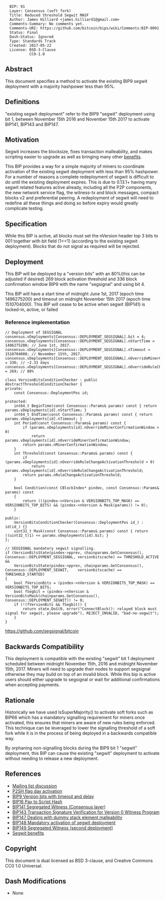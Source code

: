 <pre>
  BIP: 91
  Layer: Consensus (soft fork)
  Title: Reduced threshold Segwit MASF
  Author: James Hilliard <james.hilliard1@gmail.com>
  Comments-Summary: No comments yet.
  Comments-URI: https://github.com/bitcoin/bips/wiki/Comments:BIP-0091
  Status: Final
  Dash-Status: Ignored
  Type: Standards Track
  Created: 2017-05-22
  License: BSD-3-Clause
           CC0-1.0
</pre>

==Abstract==

This document specifies a method to activate the existing BIP9 segwit deployment with a majority hashpower less than 95%.

==Definitions==

"existing segwit deployment" refer to the BIP9 "segwit" deployment using bit 1, between November 15th 2016 and November 15th 2017 to activate BIP141, BIP143 and BIP147.

==Motivation==

Segwit increases the blocksize, fixes transaction malleability, and makes scripting easier to upgrade as well as bringing many other [https://bitcoincore.org/en/2016/01/26/segwit-benefits/ benefits].

This BIP provides a way for a simple majority of miners to coordinate activation of the existing segwit deployment with less than 95% hashpower. For a number of reasons a complete redeployment of segwit is difficult to do until the existing deployment expires. This is due to 0.13.1+ having many segwit related features active already, including all the P2P components, the new network service flag, the witness-tx and block messages, compact blocks v2 and preferential peering. A redeployment of segwit will need to redefine all these things and doing so before expiry would greatly complicate testing.

==Specification==

While this BIP is active, all blocks must set the nVersion header top 3 bits to 001 together with bit field (1<<1) (according to the existing segwit deployment). Blocks that do not signal as required will be rejected.

==Deployment==

This BIP will be deployed by a "version bits" with an 80%(this can be adjusted if desired) 269 block activation threshold and 336 block confirmation window BIP9 with the name "segsignal" and using bit 4.

This BIP will have a start time of midnight June 1st, 2017 (epoch time 1496275200) and timeout on midnight November 15th 2017 (epoch time 1510704000). This BIP will cease to be active when segwit (BIP141) is locked-in, active, or failed

=== Reference implementation ===

<pre>
// Deployment of SEGSIGNAL
consensus.vDeployments[Consensus::DEPLOYMENT_SEGSIGNAL].bit = 4;
consensus.vDeployments[Consensus::DEPLOYMENT_SEGSIGNAL].nStartTime = 1496275200; // June 1st, 2017.
consensus.vDeployments[Consensus::DEPLOYMENT_SEGSIGNAL].nTimeout = 1510704000; // November 15th, 2017.
consensus.vDeployments[Consensus::DEPLOYMENT_SEGSIGNAL].nOverrideMinerConfirmationWindow = 336; // ~2.33 days
consensus.vDeployments[Consensus::DEPLOYMENT_SEGSIGNAL].nOverrideRuleChangeActivationThreshold = 269; // 80%

class VersionBitsConditionChecker : public AbstractThresholdConditionChecker {
private:
    const Consensus::DeploymentPos id;

protected:
    int64_t BeginTime(const Consensus::Params& params) const { return params.vDeployments[id].nStartTime; }
    int64_t EndTime(const Consensus::Params& params) const { return params.vDeployments[id].nTimeout; }
    int Period(const Consensus::Params& params) const {
        if (params.vDeployments[id].nOverrideMinerConfirmationWindow > 0)
            return params.vDeployments[id].nOverrideMinerConfirmationWindow;
        return params.nMinerConfirmationWindow;
    }
    int Threshold(const Consensus::Params& params) const {
        if (params.vDeployments[id].nOverrideRuleChangeActivationThreshold > 0)
            return params.vDeployments[id].nOverrideRuleChangeActivationThreshold;
        return params.nRuleChangeActivationThreshold;
    }

    bool Condition(const CBlockIndex* pindex, const Consensus::Params& params) const
    {
        return (((pindex->nVersion & VERSIONBITS_TOP_MASK) == VERSIONBITS_TOP_BITS) && (pindex->nVersion & Mask(params)) != 0);
    }

public:
    VersionBitsConditionChecker(Consensus::DeploymentPos id_) : id(id_) {}
    uint32_t Mask(const Consensus::Params& params) const { return ((uint32_t)1) << params.vDeployments[id].bit; }
};

// SEGSIGNAL mandatory segwit signalling.
if (VersionBitsState(pindex->pprev, chainparams.GetConsensus(), Consensus::DEPLOYMENT_SEGSIGNAL, versionbitscache) == THRESHOLD_ACTIVE &&
    VersionBitsState(pindex->pprev, chainparams.GetConsensus(), Consensus::DEPLOYMENT_SEGWIT,    versionbitscache) == THRESHOLD_STARTED)
{
    bool fVersionBits = (pindex->nVersion & VERSIONBITS_TOP_MASK) == VERSIONBITS_TOP_BITS;
    bool fSegbit = (pindex->nVersion & VersionBitsMask(chainparams.GetConsensus(), Consensus::DEPLOYMENT_SEGWIT)) != 0;
    if (!(fVersionBits && fSegbit)) {
        return state.DoS(0, error("ConnectBlock(): relayed block must signal for segwit, please upgrade"), REJECT_INVALID, "bad-no-segwit");
    }
}
</pre>

https://github.com/segsignal/bitcoin

==Backwards Compatibility==

This deployment is compatible with the existing "segwit" bit 1 deployment scheduled between midnight November 15th, 2016 and midnight November 15th, 2017. Miners will need to upgrade their nodes to support segsignal otherwise they may build on top of an invalid block. While this bip is active users should either upgrade to segsignal or wait for additional confirmations when accepting payments.

==Rationale==

Historically we have used IsSuperMajority() to activate soft forks such as BIP66 which has a mandatory signalling requirement for miners once activated, this ensures that miners are aware of new rules being enforced. This technique can be leveraged to lower the signalling threshold of a soft fork while it is in the process of being deployed in a backwards compatible way.

By orphaning non-signalling blocks during the BIP9 bit 1 "segwit" deployment, this BIP can cause the existing "segwit" deployment to activate without needing to release a new deployment.

==References==

*[https://lists.linuxfoundation.org/pipermail/bitcoin-dev/2017-March/013714.html Mailing list discussion]
*[https://github.com/bitcoin/bitcoin/blob/v0.6.0/src/main.cpp#L1281-L1283 P2SH flag day activation]
*[[bip-0009.mediawiki|BIP9 Version bits with timeout and delay]]
*[[bip-0016.mediawiki|BIP16 Pay to Script Hash]]
*[[bip-0141.mediawiki|BIP141 Segregated Witness (Consensus layer)]]
*[[bip-0143.mediawiki|BIP143 Transaction Signature Verification for Version 0 Witness Program]]
*[[bip-0147.mediawiki|BIP147 Dealing with dummy stack element malleability]]
*[[bip-0148.mediawiki|BIP148 Mandatory activation of segwit deployment]]
*[[bip-0149.mediawiki|BIP149 Segregated Witness (second deployment)]]
*[https://bitcoincore.org/en/2016/01/26/segwit-benefits/ Segwit benefits]

==Copyright==

This document is dual licensed as BSD 3-clause, and Creative Commons CC0 1.0 Universal.

==Dash Modifications==
* None
